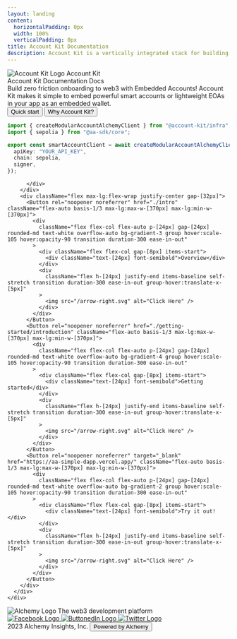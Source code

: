 ```yaml
---
layout: landing
content:
  horizontalPadding: 0px
  width: 100%
  verticalPadding: 0px
title: Account Kit Documentation
description: Account Kit is a vertically integrated stack for building apps that support ERC-4337 smart accounts, Signer integrations, sponsoring gas, bundlers, and an SDK.
---
```



<div className="flex flex-col grow">
  <div className="flex flex-grow justify-center bg-hero-light dark:bg-hero-dark bg-cover pb-[96px]">
    <div className="flex grow max-w-[1440px] w-[100%] px-[32px]">
      <div className="flex flex-col flex-auto min-w-[100%]">
        <div
          className="flex flex-col py-[96px] max-xl:py-[40px]"
        >
          <div
            className="flex flex-row justify-between items-center self-stretch md:max-xl:flex-col md:max-xl:gap-[40px]"
          >
            <div
              className="w-[579px] flex flex-col gap-[32px] justify-between max-lg:items-center"
            >
              <div
                className="flex flex-row items-center justify-start gap-[16px] font-bold text-[24px]"
              >
                <img src="/kit-icon.svg" alt="Account Kit Logo" />
                <span>Account Kit</span>
              </div>
              <div
                className="gap-[28px] text-[64px] font-bold items-end color max-md:text-center max-md:text-[56px] leading-none"
              >
                <div className="flex flex-col max-lg:items-center">
                  <text className="max-lg:flex max-lg:flex-wrap bg-gradient-1 bg-clip-text transparent-text-fill">Account Kit</text> 
                  <text className="max-sm:hidden">Documentation</text>
                  <text className="hidden max-sm:block">Docs</text>
                </div>
              </div>
              <div className="text-[22px] font-normal max-md:text-center">
                Build zero friction onboarding to web3 with Embedded Accounts! Account Kit makes it simple to embed powerful smart accounts or lightweight EOAs in your app as an embedded wallet.
              </div>
              <div className="flex flex-row gap-[8px] justify-start items-center">
                <Button href="./getting-started/introduction" className="flex items-center rounded-md px-[12px] py-[12px] text-[16px] font-semibold text-white transition duration-300 ease-in-out hover:scale-105 hover:opacity-90 bg-black dark:bg-white dark:text-black">
                    Quick start
                </Button>
                <Button rel="noopener noreferrer" href="./intro" className="flex items-center rounded-md px-[12px] py-[12px] text-[16px] font-semibold transition duration-300 ease-in-out hover:scale-105 hover:bg-black hover:text-white dark:hover:bg-white dark:hover:text-black">
                    Why Account Kit?
                </Button>
              </div>
            </div>

<div className="vp-doc max-lg:hidden">

```ts [gettingStarted.ts]
import { createModularAccountAlchemyClient } from "@account-kit/infra";
import { sepolia } from "@aa-sdk/core";

export const smartAccountClient = await createModularAccountAlchemyClient({
  apiKey: "YOUR_API_KEY",
  chain: sepolia,
  signer,
});
```

</div>

          </div>
        </div>
        <div className="flex max-lg:flex-wrap justify-center gap-[32px]">
          <Button rel="noopener noreferrer" href="./intro" className="flex-auto basis-1/3 max-lg:max-w-[370px] max-lg:min-w-[370px]">
            <div
              className="flex flex-col flex-auto p-[24px] gap-[24px] rounded-md text-white overflow-auto bg-gradient-3 group hover:scale-105 hover:opacity-90 transition duration-300 ease-in-out"
            >
              <div className="flex flex-col gap-[8px] items-start">
                <div className="text-[24px] font-semibold">Overview</div>
              </div>
              <div
                className="flex h-[24px] justify-end items-baseline self-stretch transition duration-300 ease-in-out group-hover:translate-x-[5px]"
              >
                <img src="/arrow-right.svg" alt="Click Here" />
              </div>
            </div>
          </Button>
          <Button rel="noopener noreferrer" href="./getting-started/introduction" className="flex-auto basis-1/3 max-lg:max-w-[370px] max-lg:min-w-[370px]">
            <div
              className="flex flex-col flex-auto p-[24px] gap-[24px] rounded-md text-white overflow-auto bg-gradient-4 group hover:scale-105 hover:opacity-90 transition duration-300 ease-in-out"
            >
              <div className="flex flex-col gap-[8px] items-start">
                <div className="text-[24px] font-semibold">Getting started</div>
              </div>
              <div
                className="flex h-[24px] justify-end items-baseline self-stretch transition duration-300 ease-in-out group-hover:translate-x-[5px]"
              >
                <img src="/arrow-right.svg" alt="Click Here" />
              </div>
            </div>
          </Button>
          <Button rel="noopener noreferrer" target="_blank" href="https://aa-simple-dapp.vercel.app/" className="flex-auto basis-1/3 max-lg:max-w-[370px] max-lg:min-w-[370px]">
            <div
              className="flex flex-col flex-auto p-[24px] gap-[24px] rounded-md text-white overflow-auto bg-gradient-2 group hover:scale-105 hover:opacity-90 transition duration-300 ease-in-out"
            >
              <div className="flex flex-col gap-[8px] items-start">
                <div className="text-[24px] font-semibold">Try it out!</div>
              </div>
              <div
                className="flex h-[24px] justify-end items-baseline self-stretch transition duration-300 ease-in-out group-hover:translate-x-[5px]"
              >
                <img src="/arrow-right.svg" alt="Click Here" />
              </div>
            </div>
          </Button>
        </div>
      </div>
    </div>

  </div>
  <footer
    className="flex flex-col gap-[32px] px-[215px] py-[56px] bg-black max-md:px-[40px] max-md:py-[40px]"
  >
    <div
      className="flex items-start gap-[8px] justify-between text-white max-md:items-center"
    >
      <div className="flex flex-col gap-[16px]">
        <img src="/alchemy.svg" alt="Alchemy Logo" className="max-lg:h-[40px] max-lg:w-[auto]"/>
        <text className="max-md:text-center">The web3 development platform</text>
      </div>
      <div className="flex flex-row gap-[16px] items-center max-sm:flex-col">
        <a target="_blank" href="https://www.facebook.com/alchemyplatform/" rel="noreferrer">
          <img
            className="hover:scale-110 transition duration-300 ease-in-out"
            src="/fb.svg"
            alt="Facebook Logo"
          />
        </a>
        <a target="_blank" href="https://www.Buttonedin.com/company/alchemyinc/" rel="noreferrer">
          <img
            className="hover:scale-110 transition duration-300 ease-in-out"
            src="/Buttonedin.svg"
            alt="ButtonedIn Logo"
          />
        </a>
        <a target="_blank" href="https://twitter.com/AlchemyPlatform/" rel="noreferrer">
          <img
            className="hover:scale-110 transition duration-300 ease-in-out"
            src="/twitter.svg"
            alt="Twitter Logo"
          />
        </a>
      </div>
    </div>
    <div className="w-full h-px gap-[32px] bg-white bg-opacity-30"></div>
    <div
      className="flex justify-end items-center gap-[32px] text-white max-md:justify-center"
    >
      <text>2023 Alchemy Insights, Inc.</text>
      <a target="_blank" href="https://www.alchemy.com/?a=ak-docs" rel="noreferrer">
        <button
          className="h-[38px] flex justify-center items-center gap-[8px] text-black px-[10px] py-[14px] rounded-md bg-white font-bold max-md:hidden hover:scale-105 transition duration-300 ease-in-out"
        >
          Powered by Alchemy
        </button>
      </a>
    </div>
  </footer>
</div>
